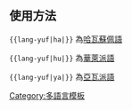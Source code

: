 <includeonly><!-- 在這裡加入模板的保護標識 --></includeonly><noinclude>{{Documentation subpage}}</noinclude>

== 使用方法 ==
<code><nowiki>{{lang-yuf|ha|}}</nowiki></code> 為[[哈瓦蘇佩語]]

<code><nowiki>{{lang-yuf|hu|}}</nowiki></code> 為[[華萊派語]]

<code><nowiki>{{lang-yuf|ya|}}</nowiki></code> 為[[亞瓦派語]]

<includeonly>
<!-- Categories and interwikis go here: -->
[[Category:多語言模板]]
</includeonly>